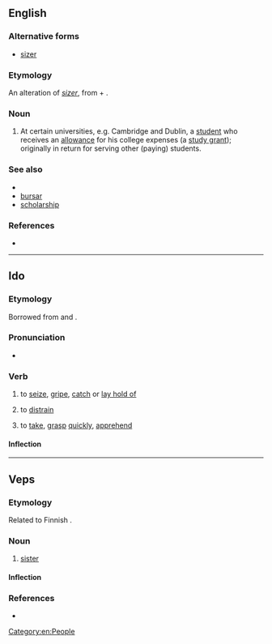{{also|sizär}}
==English==

===Alternative forms===
* [[sizer]]

===Etymology===
An alteration of ''[[sizer]]'', from {{m|en|size||fixed portion}} + {{m|en|-er}}.

===Noun===
{{en-noun}}

# {{lb|en|British}} At certain universities, e.g. Cambridge and Dublin, a [[student]] who receives an [[allowance]] for his college expenses (a [[study grant]]); originally in return for serving other (paying) students.

===See also===
* {{pedia}}
* [[bursar]]
* [[scholarship]]

===References===
* {{R:Websters}}

[[Category:en:People]]

----

==Ido==

===Etymology===
Borrowed from {{bor|io|en|seize}} and {{bor|io|fr|saisir}}.

===Pronunciation===
* {{IPA|lang=io|/siˈzar/}}

===Verb===
{{io-verb|siz}}

# {{lb|io|transitive}} to [[seize]], [[gripe]], [[catch]] or [[lay hold of]]
# {{lb|io|transitive}} to [[distrain]] {{gloss|property}}
# {{lb|io|transitive|figuratively}} to [[take]], [[grasp]] [[quickly]], [[apprehend]] {{gloss|arrest}}

====Inflection====
{{io-conj}}

----

==Veps==

===Etymology===
Related to Finnish {{m|fi|sisar}}.

===Noun===
{{vep-noun}}

# [[sister]]

====Inflection====
{{vep-decl-stems|sizar||en|t|id}}

===References===
* {{R:vep:UVVV|сестра}}

{{topics|vep|Family}}